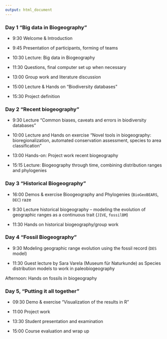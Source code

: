 ```yaml
---
output: html_document
---
```


  
### Day 1 "Big data in Biogeography"
  
-	9:30 Welcome & Introduction 

- 9:45 Presentation of participants, forming of teams

-	10:30 Lecture: Big data in Biogeography

-	11:30 Questions, final computer set up when necessary

- 13:00 Group work and literature discussion

- 15:00 Lecture & Hands on "Biodiversity databases"

- 15:30 Project definition


### Day 2 "Recent biogeography"

- 9:30 Lecture “Common biases, caveats and errors in biodiversity databases”

- 10:00 Lecture and Hands on exercise “Novel tools in biogeography: bioregionalization, automated conservation assessment, species to area classification” 

- 13:00 Hands-on: Project work recent biogeography

- 15:15 Lecture: Biogeography through time, combining distribution ranges and phylogenies 




### Day 3 "Historical Biogeography"
- 16:00 Demos & exercise Bioogeography and Phylogenies (`BioGeoBEARS`, `DEC`)
raze

- 9:30 Lecture historical biogeography – modeling the evolution of geographic ranges as a continuous trait (`JIVE`, `fossilBM`)

- 11:30	 Hands on historical biogeography/group work 


### Day 4 "Fossil Biogeography"

- 9:30	Modeling geographic range evolution using the fossil record (`DES` model)

- 11:30 Guest lecture by Sara Varela (Museum für Naturkunde) as Species distribution models to work in paleobiogeography

Afternoon: Hands on fossils in biogeography 


### Day 5, "Putting it all together"

- 09:30 Demo & exercise "Visualization of the results in R"

- 11:00 Project work

- 13:30 Student presentation and examination

- 15:00 Course evaluation and wrap up
